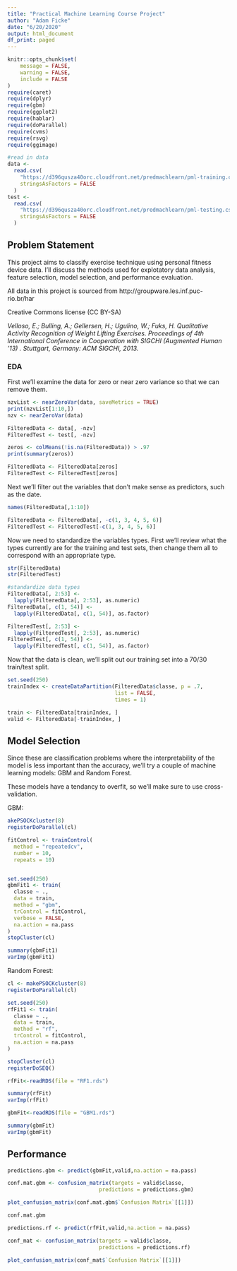 ```yaml
---
title: "Practical Machine Learning Course Project"
author: "Adam Ficke"
date: "6/20/2020"
output: html_document
df_print: paged
---
```


```r
knitr::opts_chunk$set(
	message = FALSE,
	warning = FALSE,
	include = FALSE
)
require(caret)
require(dplyr)
require(gbm)
require(ggplot2)
require(hablar)
require(doParallel)
require(cvms)
require(rsvg)
require(ggimage)

#read in data
data <-
  read.csv(
    "https://d396qusza40orc.cloudfront.net/predmachlearn/pml-training.csv",
    stringsAsFactors = FALSE
  )
test <-
  read.csv(
    "https://d396qusza40orc.cloudfront.net/predmachlearn/pml-testing.csv",
    stringsAsFactors = FALSE
  )


```

## Problem Statement

This project aims to classify exercise technique using personal fitness device data. I'll discuss the methods used for explotatory data analysis, feature selection, model selection, and performance evaluation.

All data in this project is sourced from http://groupware.les.inf.puc-rio.br/har

Creative Commons license (CC BY-SA)

*Velloso, E.; Bulling, A.; Gellersen, H.; Ugulino, W.; Fuks, H. Qualitative Activity Recognition of Weight Lifting Exercises. Proceedings of 4th International Conference in Cooperation with SIGCHI (Augmented Human '13) . Stuttgart, Germany: ACM SIGCHI, 2013.*

### EDA

First we'll examine the data for zero or near zero variance so that we can remove them. 

```r

nzvList <- nearZeroVar(data, saveMetrics = TRUE)
print(nzvList[1:10,])
nzv <- nearZeroVar(data)

FilteredData <- data[, -nzv]
FilteredTest <- test[, -nzv]

zeros <- colMeans(!is.na(FilteredData)) > .97
print(summary(zeros))

FilteredData <- FilteredData[zeros]
FilteredTest <- FilteredTest[zeros]

```

Next we'll filter out the variables that don't make sense as predictors, such as the date. 

```r
names(FilteredData[,1:10])

FilteredData <- FilteredData[, -c(1, 3, 4, 5, 6)]
FilteredTest <- FilteredTest[-c(1, 3, 4, 5, 6)]
```

Now we need to standardize the variables types. First we'll review what the types currently are for the training and test sets, then change them all to correspond with an appropriate type. 

```r
str(FilteredData)
str(FilteredTest)

#standardize data types
FilteredData[, 2:53] <- 
  lapply(FilteredData[, 2:53], as.numeric)
FilteredData[, c(1, 54)] <-
  lapply(FilteredData[, c(1, 54)], as.factor)

FilteredTest[, 2:53] <- 
  lapply(FilteredTest[, 2:53], as.numeric)
FilteredTest[, c(1, 54)] <-
  lapply(FilteredTest[, c(1, 54)], as.factor)
```

Now that the data is clean, we'll split out our training set into a 70/30 train/test split. 

```r
set.seed(250)
trainIndex <- createDataPartition(FilteredData$classe, p = .7, 
                                  list = FALSE, 
                                  times = 1)

train <- FilteredData[trainIndex, ]
valid <- FilteredData[-trainIndex, ]
```


## Model Selection

Since these are classification problems where the interpretability of the model is less important than the accuracy, we'll try a couple of machine learning models: GBM and Random Forest. 

These models have a tendancy to overfit, so we'll make sure to use cross-validation. 

GBM: 

```r
akePSOCKcluster(8)
registerDoParallel(cl)

fitControl <- trainControl(
  method = "repeatedcv",
  number = 10,
  repeats = 10)


set.seed(250)
gbmFit1 <- train(
  classe ~ .,
  data = train,
  method = "gbm",
  trControl = fitControl,
  verbose = FALSE,
  na.action = na.pass
)
stopCluster(cl)
```

```r

summary(gbmFit1)
varImp(gbmFit1)

```

Random Forest: 

```r
cl <- makePSOCKcluster(8)
registerDoParallel(cl)

set.seed(250)
rfFit1 <- train(
  classe ~ .,
  data = train,
  method = "rf",
  trControl = fitControl,
  na.action = na.pass
)

stopCluster(cl)
registerDoSEQ()
```

```r

rfFit<-readRDS(file = "RF1.rds")

summary(rfFit)
varImp(rfFit)

gbmFit<-readRDS(file = "GBM1.rds")

summary(gbmFit)
varImp(gbmFit)
```


## Performance

```r

predictions.gbm <- predict(gbmFit,valid,na.action = na.pass)

conf.mat.gbm <- confusion_matrix(targets = valid$classe,
                             predictions = predictions.gbm)

plot_confusion_matrix(conf.mat.gbm$`Confusion Matrix`[[1]])

conf.mat.gbm

```

```r
predictions.rf <- predict(rfFit,valid,na.action = na.pass)

conf_mat <- confusion_matrix(targets = valid$classe,
                             predictions = predictions.rf)

plot_confusion_matrix(conf_mat$`Confusion Matrix`[[1]])

```



